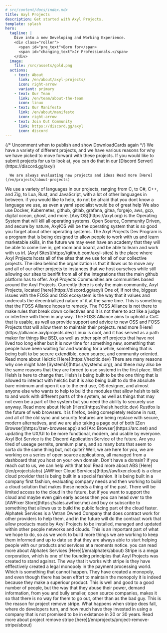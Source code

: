 ---
# src/content/docs/index.mdx
title: Axyl Projects
description: Get started with Axyl Projects.
template: splash
hero:
  tagline: |
    Dive into a new Developing and Working Experience.
    <div class="roller">
      <span id="pre_text">Born for</span>
      <span id="changing_text">Jr Professionals.</span>
    </div>
  image:
    file: /src/assets/gold.png
  actions:
    - text: About
      link: /en/about/axyl-projects/
      icon: right-arrow
      variant: primary
    - text: Our Team
      link: /en/team/about-the-team
      icon: linux
    - text: Our Manifesto
      link: /en/about/manifesto
      icon: right-arrow
    - text: Join Out Community
      link: https://discord.gg/axyl
      icon: discord
---


<StatusComponent />
<TimelineComponent />
<BacklineComponent />
{/*
Uncomment when to publish and show DownloadCards again
<DownloadCards client:load/>
*/}
<CardGrid stagger>
  <Card title="Our Projects" icon="star">
      We have a variety of different projects, and we have various reasons for why we have picked to move forward with these projects. If you would like to submit projects for
      us to look at, you can do that in our [Discord Server](https://discord.gg/axyl)

      We are always evaluating new projects and ideas Read more [Here](/en/projects/about-projects)
  </Card>
  <Card title="Our Languages and Tools" icon="open-book">
      We use a variety of languages in our projects, ranging from C, to C#, C++, and Zig, to Lua, Rust, and JavaScript, with a lot of other languages in between.
      if you would like to help, do not be afraid that you dont know a language we use, as even a yaml specialist would be of great help
      We also use Docker, Kubernetes, github, gitlab, grafana, gitea, forgejo, aws, gcp, digital ocean, ghost, and more.
  </Card>
  <Card title="AxylOS" icon="add-document">
      [AxylOS](https://axyl.org) is the Operating System that will kill all operating systems. Open Source, Community Driven, and secure by nature, AxylOS will be the operating system
      that is so good you forget about other operating systems.
  </Card>
  <Card title="Axyl Projects Dev Program" icon="star">
      The Axyl Projects Dev Program is a program that is being designed to allow people to work with us and learn marketable skills, in the future we may even have an academy that
      they will be able to come live in, get room and board, and be able to learn and work with us irl.
  </Card>
  <Card title="Axyl Sites" icon="rocket">
      [Axyl Sites](https://github.com/axyl-sites) is the place where Axyl Projects hosts all of the sites that we use for all of our collective projects.
      The idea behind the organization is that it llows us to move any and all of our other projects to instances that we host ourselves
      while still allowing our sites to benifit from all of the integrations that the main github platform has to offer.
  </Card>
  <Card title="Axyl Communties" icon="discord">
      Axyl Projects Communities are communities based around the Axyl Projects. Currently there is only the main community, Axyl Projects, located
      [here](https://discord.gg/axyl)
  </Card>
  <Card title="FOSS Alliance" icon="add-document">
      One of, if not the, biggest issues with the FOSS and OSS ecosystem is the way that it values and undercuts the decentrialized nature of it
      at the same time. This is something that the FOSS Alliance hopes to remedy. The FOSS Alliance is not there to make rules that break down collectives
      and it is not there to act like a judge or interfere with them in any way. The FOSS Alliance aims to uphold a CoC that is usable, as well as provide
      support and advice to new OSS and FOSS Projects that will allow them to maintain their projects. read more [Here](https://alliance.axylprojects.dev)
  </Card>
  <Card title="Helctic" icon="laptop">
    Linux is cool, and it has served as a path maker for things like BSD, as well as other spin off projects that have not lived too long either
    but it is now time for something new, something that people have been waiting for and wanting for a while, something that is being built to be secure
    extendible, open source, and community oriented. Read more about Helctic [Here](https://hecltic.dev)
  </Card>
  <Card title="Helsh" icon="rocket">
      There are many reasons why one might hate [SystemD](https://systemd.org), and these may also be the same reasons that they are forced to use
      systemd in the first place. Well Helsh is here to change that. Helsh is being built to be the one thing that is allowed to interact with helctic
      but it is also being built to do the absolute bare minimum and open it up to the end use, OS designer, and almost anyone else who wants to help
      to build the modules that allow helsh to talk to and work with different parts of the system, as well as things that may not even be a part of the system
      but you need the ability to securely use anyway. Read more about Helsh [Here](https://helsh.hecltic.dev)
  </Card>
  <Card title="Rustfox" icon="puzzle">
      Rustfox is the future of web browsers. it is firefox, being comepletely redone in rust, and all of the old sync and security features are being replace with secure, modern
      alternatives, and we are also taking a page out of both [Zen Browser](https://zen-browser.app) and [Arc Browser](https://arc.net) and updating the UX/UI to be more functional,
      modern, and usable by everyone.
  </Card>
  <Card title="Axyl Bot Service" icon="open-book">
      Axyl Bot Service is the Discord Application Service of the future. Are you tired of useage permits, premium plans, and so many bots that seem to sorta do the same thing but,
      not quite? Well, we are here for you, we are working on a series of open source applications, all managed from a dashboard that you host on your own domain. Don't have a domain?
      if you reach out to us, we can help with that too! Read more about ABS [Here](/en/projects/abs)
  </Card>
  <Card title="AWFixer Cloud Services" icon="seti:pipeline">
      [AWFixer Cloud Services](https//awfixer.cloud) is a close cloud provider that is being built in a special fashion. it is being built in a company first fashion, evaluating company
      needs and then working to build a cloud solution that makes these needs a thing of the past. There will be limited access to the cloud in the future, but if you want to support
      the cloud and maybe even gain early access then you can head over to the [AWFixer Store](https://sales.awfixer.me) and buy or subscribe to something that allows us to build the
      public facing part of the cloud faster.
  </Card>
  <Card title="Alphatek Services" icon="seti:lock">
      Alphatek Services is a Vetran Owned Company that does contract work for other providers to help them, and in the future will do the contract work that allow products made by
      Axyl Projects to be installed, managed and updated within other people networks and clouds. This is an important part of what we hope to do, so as we work to build more things
      we are working to keep them informed and up to date so that they are always able to start helping people with our products and services at a moments notice. you can read more about
      Alphatek Services [Here](/en/alphatek/about)
  </Card>
  <Card title="Project Remove Stripe" icon="seti:todo">
      Stripe is a mega corporation, which is one of the founding principles that Axyl Projects was created to stand against. The way that it works with stripe is they have efffectively
      created a legal monopoly in the payment processing world. Which is something that cannot happen. They have created a monopoly, and even though there has been effort to maintain the monopoly
      it is indeed because they make a superiour product. This is well and good to a good number of people, but the way that they abuse their power, demand information, from you
      and bully smaller, open source companies, makes it so that there is no way for them to go out, other than as the bad guy. This is the reason for project remove stripe. What happens
      when stripe does fall, where do developers turn, and how much have they invested in using a company that is not promised to be in existance in 20 or 30 years. Read more about project remove stripe
      [here](/en/projects/project-remove-stripe/about)
  </Card>
</CardGrid>

<ScriptWorkaround />
